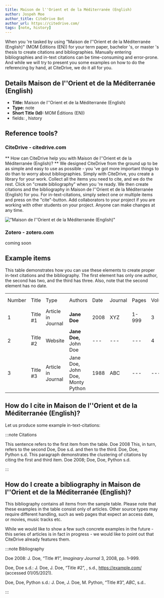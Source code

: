 ```yaml
---
title: Maison de l''Orient et de la Méditerranée (English)
author: Jospeh Moe
author_title: CiteDrive Bot
author_url: https://citedrive.com/
tags: [note, history]
---
```


When you 're tasked by using "Maison de l''Orient et de la Méditerranée (English)" (MOM Éditions (EN)) for your term paper, bachelor 's, or master 's thesis to create citations and bibliographies.
Manually entering bibliographies and in-text citations can be time-consuming and error-prone. And while we will try to present you some examples on how to do the referencing by hand, at CiteDrive, we do it all for you.

## Details  Maison de l''Orient et de la Méditerranée (English)
* **Title:** Maison de l''Orient et de la Méditerranée (English)
* **Type:** note
* **Short Title (Id):** MOM Éditions (EN))
* fields: , history

## Reference tools?
### CiteDrive - citedrive.com
** How can CiteDrive help you with Maison de l''Orient et de la Méditerranée (English)? **
We designed CiteDrive from the ground up to be as simple and easy to use as possible - you 've got more important things to do than to worry about bibliographies. Simply with CiteDrive, you create a library for your work. Collect all the items you need to cite, and we do the rest. Click on "create bibliography" when you 're ready. We then create citations and the bibliography in Maison de l''Orient et de la Méditerranée (English) for you. For in-text-citations, simply select one or multiple items and press on the "cite"-button. Add collaborators to your project if you are working with other students on your project. Anyone can make changes at any time.


!["Maison de l''Orient et de la Méditerranée (English)"](images/maison-de-lorient-et-de-la-mediterranee-english.svg "Choose Maison de l''Orient et de la Méditerranée (English) in the CiteDrive App")

### Zotero - zotero.com

coming soon

## Example items

This table demonstrates how you can use these elements to create proper in-text citations and the bibliography. The first element has only one author, the second has two, and the third has three. Also, note that the second element has no date.


<table>
  <tr>
   <td>Number
   </td>
   <td>Title
   </td>
   <td>Type
   </td>
   <td>Authors
   </td>
   <td>Date
   </td>
   <td>Journal
   </td>
   <td>Pages
   </td>
   <td>Volume
   </td>
   <td>Issue
   </td>
   <td>Access Date
   </td>
  </tr>
  <tr>
   <td>1
   </td>
   <td>Title #1
   </td>
   <td>Article in Journal
   </td>
   <td><strong>Jane Doe</strong>
   </td>
   <td>2008
   </td>
   <td>XYZ
   </td>
   <td>1-999
   </td>
   <td>3
   </td>
   <td>2
   </td>
   <td>--
   </td>
  </tr>
  <tr>
   <td>
2
   </td>
   <td>Title #2
   </td>
   <td>Website
   </td>
   <td><strong>Jane Doe, </strong>John Doe
   </td>
   <td>---
   </td>
   <td>---
   </td>
   <td>---
   </td>
   <td>4
   </td>
   <td>---
   </td>
   <td>2020-05-01
   </td>
  </tr>
  <tr>
   <td>3
   </td>
   <td>Title #3
   </td>
   <td>Article in Journal
   </td>
   <td>Jane Doe, John Doe, Monty Python
   </td>
   <td>1988
   </td>
   <td>ABC
   </td>
   <td>---
   </td>
   <td>---
   </td>
   <td>16
   </td>
   <td>---
   </td>
  </tr>
</table>



## How do I cite in  Maison de l''Orient et de la Méditerranée (English)?

Let us produce some example in-text-citations:

:::note Citations


This sentence refers to the first item from the table. Doe 2008 This, in turn, refers to the second Doe, Doe s.d.
and then to the third.  Doe, Doe, Python s.d.
This paragraph demonstrates the clustering of citations by citing the first and third item. Doe 2008; Doe, Doe, Python s.d.

:::

## How do I create a bibliography in Maison de l''Orient et de la Méditerranée (English)?

This bibliography contains all items from the sample table. Please note that these examples in the table consist only of articles. Other source types may require different handling, such as web pages that expect an access date, or movies, music tracks etc.

While we would like to show a few such concrete examples in the future - this series of articles is in fact in progress - we would like to point out that CiteDrive already features them.

:::note Bibliography

Doe 2008: J. Doe, “Title #1”, <i>Imaginary Journal</i> 3, 2008, pp. 1–999.

Doe, Doe s.d.: J. Doe, J. Doe, “Title #2”, , s.d., https://example.com/ (accessed 01/05/2021).

Doe, Doe, Python s.d.: J. Doe, J. Doe, M. Python, “Title #3”, <i>ABC</i>, s.d..



:::


        